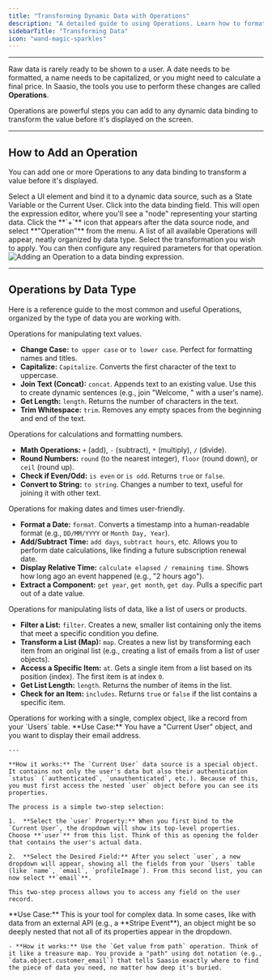 ```yaml
---
title: "Transforming Dynamic Data with Operations"
description: "A detailed guide to using Operations. Learn how to format, calculate, filter, and manipulate any data source before it's displayed in your UI."
sidebarTitle: "Transforming Data"
icon: "wand-magic-sparkles"
---
```


---

Raw data is rarely ready to be shown to a user. A date needs to be formatted, a name needs to be capitalized, or you might need to calculate a final price. In Saasio, the tools you use to perform these changes are called **Operations**.

Operations are powerful steps you can add to any dynamic data binding to transform the value before it's displayed on the screen.

---

## How to Add an Operation

You can add one or more Operations to any data binding to transform a value before it's displayed.

<Steps>
<Step title="1. Start with a Data Source">
Select a UI element and bind it to a dynamic data source, such as a State Variable or the Current User.
</Step>

<Step title="2. Open the Expression Editor">
  Click into the data binding field. This will open the expression editor, where
  you'll see a "node" representing your starting data.
</Step>

<Step title="3. Add an Operation">
  Click the **`+`** icon that appears after the data source node, and select
  **"Operation"** from the menu.
</Step>

<Step title="4. Choose Your Transformation">
A list of all available Operations will appear, neatly organized by data type. Select the transformation you wish to apply. You can then configure any required parameters for that operation.
</Step>
</Steps>

<Frame>
  <img
    alt="Adding an Operation to a data binding expression."
    src="/images/dynamic-data.png"
    style={{ borderRadius: "8px" }}
  />
</Frame>

---

## Operations by Data Type

Here is a reference guide to the most common and useful Operations, organized by the type of data you are working with.

<AccordionGroup>
<Accordion title="Text (String) Transformations" icon="font">
  Operations for manipulating text values.

- **Change Case:** `to upper case` or `to lower case`. Perfect for formatting names and titles.
- **Capitalize:** `Capitalize`. Converts the first character of the text to uppercase.
- **Join Text (Concat):** `concat`. Appends text to an existing value. Use this to create dynamic sentences (e.g., join "Welcome, " with a user's name).
- **Get Length:** `length`. Returns the number of characters in the text.
- **Trim Whitespace:** `trim`. Removes any empty spaces from the beginning and end of the text.

</Accordion>

<Accordion title="Number Transformations" icon="calculator">
  Operations for calculations and formatting numbers.

- **Math Operations:** `+` (add), `-` (subtract), `*` (multiply), `/` (divide).
- **Round Numbers:** `round` (to the nearest integer), `floor` (round down), or `ceil` (round up).
- **Check if Even/Odd:** `is even` or `is odd`. Returns `true` or `false`.
- **Convert to String:** `to string`. Changes a number to text, useful for joining it with other text.

</Accordion>

<Accordion title="Date Transformations" icon="calendar">
  Operations for making dates and times user-friendly.

- **Format a Date:** `format`. Converts a timestamp into a human-readable format (e.g., `DD/MM/YYYY` or `Month Day, Year`).
- **Add/Subtract Time:** `add days`, `subtract hours`, etc. Allows you to perform date calculations, like finding a future subscription renewal date.
- **Display Relative Time:** `calculate elapsed / remaining time`. Shows how long ago an event happened (e.g., "2 hours ago").
- **Extract a Component:** `get year`, `get month`, `get day`. Pulls a specific part out of a date value.

</Accordion>

<Accordion title="Array (List) Transformations" icon="list-ol">
  Operations for manipulating lists of data, like a list of users or products.

- **Filter a List:** `filter`. Creates a new, smaller list containing only the items that meet a specific condition you define.
- **Transform a List (Map):** `map`. Creates a new list by transforming each item from an original list (e.g., creating a list of emails from a list of user objects).
- **Access a Specific Item:** `at`. Gets a single item from a list based on its position (index). The first item is at index `0`.
- **Get List Length:** `length`. Returns the number of items in the list.
- **Check for an Item:** `includes`. Returns `true` or `false` if the list contains a specific item.

</Accordion>

<Accordion title="Complex Type (Object) Transformations" icon="sitemap">
  Operations for working with a single, complex object, like a record from your `Users` table.

<Card title="Access a Property (The Easy Way)" icon="arrow-down">
    **Use Case:** You have a "Current User" object, and you want to display their email address.

    ---

    **How it works:** The `Current User` data source is a special object. It contains not only the user's data but also their authentication `status` (`authenticated`, `unauthenticated`, etc.). Because of this, you must first access the nested `user` object before you can see its properties.

    The process is a simple two-step selection:

    1.  **Select the `user` Property:** When you first bind to the `Current User`, the dropdown will show its top-level properties. Choose **`user`** from this list. Think of this as opening the folder that contains the user's actual data.

    2.  **Select the Desired Field:** After you select `user`, a new dropdown will appear, showing all the fields from your `Users` table (like `name`, `email`, `profileImage`). From this second list, you can now select **`email`**.

    This two-step process allows you to access any field on the user record.

  </Card>
  
  <Card title="Get Value from Path (The Power User Way)" icon="route">
    **Use Case:** This is your tool for complex data. In some cases, like with data from an external API (e.g., a **Stripe Event**), an object might be so deeply nested that not all of its properties appear in the dropdown.
    
    - **How it works:** Use the `Get value from path` operation. Think of it like a treasure map. You provide a "path" using dot notation (e.g., `data.object.customer_email`) that tells Saasio exactly where to find the piece of data you need, no matter how deep it's buried.
  </Card>
</Accordion>
</AccordionGroup>
